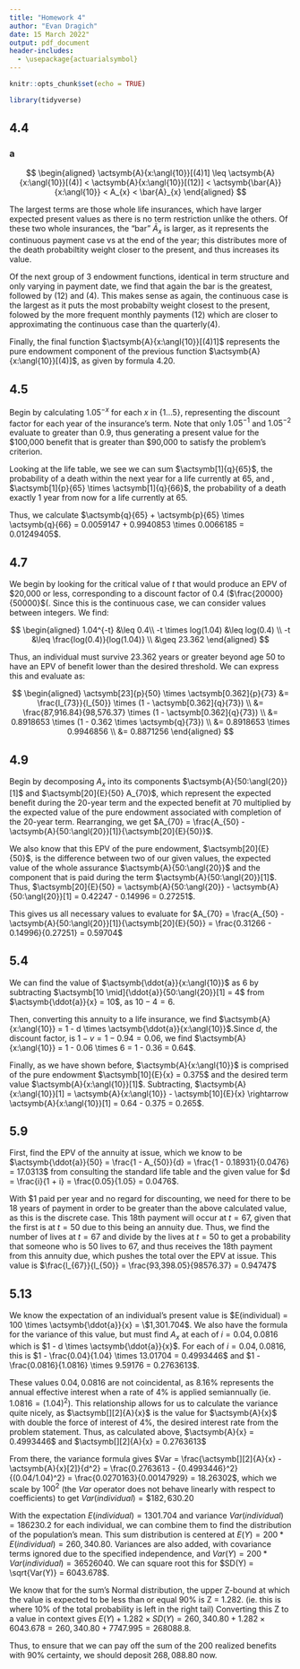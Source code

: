 ```yaml
---
title: "Homework 4"
author: "Evan Dragich"
date: 15 March 2022"
output: pdf_document
header-includes:
  - \usepackage{actuarialsymbol}
---
```


```r
knitr::opts_chunk$set(echo = TRUE)

library(tidyverse)
```

## 4.4

### a

$$
\begin{aligned}
\actsymb{A}{x:\angl{10}}[(4)1] \leq \actsymb{A}{x:\angl{10}}[(4)] < \actsymb{A}{x:\angl{10}}[(12)]  < \actsymb{\bar{A}}{x:\angl{10}} < A_{x}  < \bar{A}_{x}
\end{aligned}
$$


The largest terms are those whole life insurances, which have larger expected present values as there is no term restriction unlike the others. Of these two whole insurances, the "bar" $\bar{A}_{x}$ is larger, as it represents the continuous payment case vs at the end of the year; this distributes more of the death probabiltity weight closer to the present, and thus increases its value. 

Of the next group of 3 endowment functions, identical in term structure and only varying in payment date, we find that again the bar is the greatest, followed by (12) and (4). This makes sense as again, the continuous case is the largest as it puts the most probabilty weight closest to the present, folowed by the more frequent monthly payments (12) which are closer to approximating the continuous case than the quarterly(4). 

Finally, the final function $\actsymb{A}{x:\angl{10}}[(4)1]$ represents the pure endowment component of the previous function $\actsymb{A}{x:\angl{10}}[(4)]$, as given by formula 4.20. 

## 4.5

Begin by calculating $1.05^{-x}$ for each $x$ in $\{1 \dots 5\}$, representing the discount factor for each year of the insurance's term. Note that only $1.05^{-1}$ and $1.05^{-2}$ evaluate to greater than $0.9$, thus generating a present value for the \$100,000 benefit that is greater than \$90,000 to satisfy the problem's criterion. 

Looking at the life table, we see we can sum $\actsymb[1]{q}{65}$, the probability of a death within the next year for a life currently at 65, and , $\actsymb[1]{p}{65} \times \actsymb[1]{q}{66}$, the probability of a death exactly 1 year from now for a life currently at 65.

Thus, we calculate $\actsymb{q}{65} + \actsymb{p}{65} \times \actsymb{q}{66} = 0.0059147 + 0.9940853 \times 0.0066185 = 0.01249405$.

## 4.7

We begin by looking for the critical value of $t$ that would produce an EPV of \$20,000 or less, corresponding to a discount factor of 0.4 ($\frac{20000}{50000}$(. Since this is the continuous case, we can consider values between integers. We find: 

$$
\begin{aligned}
1.04^{-t} &\leq 0.4\\
-t \times log(1.04) &\leq log(0.4) \\
-t &\leq \frac{log(0.4)}{log(1.04)} \\
&\geq 23.362
\end{aligned}
$$

Thus, an individual must survive $23.362$ years or greater beyond age 50 to have an EPV of benefit lower than the desired threshold. We can express this and evaluate as: 

$$
\begin{aligned}
\actsymb[23]{p}{50} \times \actsymb[0.362]{p}{73} &= \frac{l_{73}}{l_{50}} \times (1 - \actsymb[0.362]{q}{73}) \\ &= \frac{87,916.84}{98,576.37} \times (1 - \actsymb[0.362]{q}{73}) \\ &= 0.8918653 \times (1 - 0.362 \times \actsymb{q}{73}) \\ &= 0.8918653 \times 0.9946856 \\ &= 0.8871256
\end{aligned}
$$


## 4.9

Begin by decomposing $A_{x}$ into its components $\actsymb{A}{50:\angl{20}}[1]$ and $\actsymb[20]{E}{50} A_{70}$, which represent the expected benefit during the 20-year term and the expected benefit at 70 multiplied by the expected value of the pure endowment associated with completion of the 20-year term. Rearranging, we get $A_{70} = \frac{A_{50} - \actsymb{A}{50:\angl{20}}[1]}{\actsymb[20]{E}{50}}$.

We also know that this EPV of the pure endowment, $\actsymb[20]{E}{50}$, is the difference between two of our given values, the expected value of the whole assurance $\actsymb{A}{50:\angl{20}}$ and the component that is paid during the term $\actsymb{A}{50:\angl{20}}[1]$. Thus, $\actsymb[20]{E}{50} = \actsymb{A}{50:\angl{20}} - \actsymb{A}{50:\angl{20}}[1] = 0.42247 - 0.14996 = 0.27251$.

This gives us all necessary values to evaluate for $A_{70} = \frac{A_{50} - \actsymb{A}{50:\angl{20}}[1]}{\actsymb[20]{E}{50}} = \frac{0.31266 - 0.14996}{0.27251} = 0.59704$

## 5.4

We can find the value of $\actsymb{\ddot{a}}{x:\angl{10}}$ as 6 by subtracting $\actsymb[10 \mid]{\ddot{a}}{50:\angl{20}}[1] = 4$ from $\actsymb{\ddot{a}}{x} = 10$, as $10 - 4 = 6$. 

Then, converting this annuity to a life insurance, we find $\actsymb{A}{x:\angl{10}} = 1 - d \times \actsymb{\ddot{a}}{x:\angl{10}}$.Since $d$, the discount factor, is $1 - v = 1 - 0.94 = 0.06$, we find $\actsymb{A}{x:\angl{10}} = 1 - 0.06 \times 6 = 1 - 0.36 = 0.64$.

Finally, as we have shown before, $\actsymb{A}{x:\angl{10}}$ is comprised of the pure endowment $\actsymb[10]{E}{x} = 0.375$ and the desired term value $\actsymb{A}{x:\angl{10}}[1]$. Subtracting, $\actsymb{A}{x:\angl{10}}[1] = \actsymb{A}{x:\angl{10}} - \actsymb[10]{E}{x} \rightarrow \actsymb{A}{x:\angl{10}}[1] = 0.64 - 0.375 = 0.265$.

## 5.9

First, find the EPV of the annuity at issue, which we know to be $\actsymb{\ddot{a}}{50} = \frac{1 - A_{50}}{d} = \frac{1 - 0.18931}{0.0476} = 17.0313$ from consulting the standard life table and the given value for $d = \frac{i}{1 + i} = \frac{0.05}{1.05} = 0.0476$.

With \$1 paid per year and no regard for discounting, we need for there to be 18 years of payment in order to be greater than the above calculated value, as this is the discrete case. This 18th payment will occur at $t = 67$, given that the first is at $t = 50$ due to this being an annuity due. Thus, we find the number of lives at $t = 67$ and divide by the lives at $t = 50$ to get a probability that someone who is 50 lives to 67, and thus receives the 18th payment from this annuity due, which pushes the total over the EPV at issue. This value is  $\frac{l_{67}}{l_{50}} = \frac{93,398.05}{98576.37} = 0.94747$

## 5.13 

We know the expectation of an individual's present value is $E(individual) = 100 \times \actsymb{\ddot{a}}{x} = \$1,301.704$. We also have the formula for the variance of this value, but must find $A_{x}$ at each of $i = 0.04, 0.0816$ which is $1 - d \times \actsymb{\ddot{a}}{x}$. For each of $i = 0.04, 0.0816$, this is $1 - \frac{0.04}{1.04} \times 13.01704 = 0.4993446$ and $1 - \frac{0.0816}{1.0816} \times 9.59176 = 0.2763613$. 

These values $0.04, 0.0816$ are not coincidental, as $8.16\%$ represents the annual effective interest when a rate of $4\%$ is applied semiannually (ie. $1.0816 = (1.04)^{2}$). This relationship allows for us to calculate the variance quite nicely, as $\actsymb[][2]{A}{x}$ is the value for $\actsymb{A}{x}$ with double the force of interest of $4\%$, the desired interest rate from the problem statement. Thus, as calculated above, $\actsymb{A}{x} = 0.4993446$ and $\actsymb[][2]{A}{x} = 0.2763613$

From there, the variance formula gives $Var = \frac{\actsymb[][2]{A}{x} - \actsymb{A}{x}[2]}{d^2} = \frac{0.2763613 - {0.4993446}^2}{(0.04/1.04)^2} = \frac{0.0270163}{0.00147929} = 18.26302$, which we scale by $100^{2}$ (the $Var$ operator does not behave linearly with respect to coefficients) to get $Var(individual) = \$182,630.20$

With the expectation $E(individual) = 1301.704$ and variance $Var(individual) = 186230.2$ for each individual, we can combine them to find the distribution of the population's mean. This sum distribution is centered at $E(Y) = 200 * E(individual) = 260,340.80$. Variances are also added, with covariance terms ignored due to the specified independence, and $Var(Y) = 200 * Var(individual) = 36526040$. We can square root this for $SD(Y) = \sqrt{Var(Y)} = 6043.678$.

We know that for the sum's Normal distribution, the upper Z-bound at which the value is expected to be less than or equal 90% is Z = 1.282. (ie. this is where 10% of the total probability is left in the right tail) Converting this Z to a value in context gives $E(Y) + 1.282 \times SD(Y) = 260,340.80 + 1.282 \times 6043.678 = 260,340.80 + 7747.995 = 268088.8$. 

Thus, to ensure that we can pay off the sum of the 200 realized benefits with 90% certainty, we should deposit $268,088.80$ now.